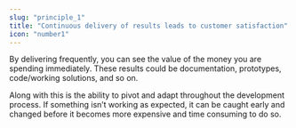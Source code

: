 ```yaml
---
slug: "principle_1"
title: "Continuous delivery of results leads to customer satisfaction"
icon: "number1"
---
```


By delivering frequently, you can see the value of the money you are spending immediately. These results could be documentation, prototypes, code/working solutions, and so on.

Along with this is the ability to pivot and adapt throughout the development process. If something isn’t working as expected, it can be caught early and changed before it becomes more expensive and time consuming to do so.
